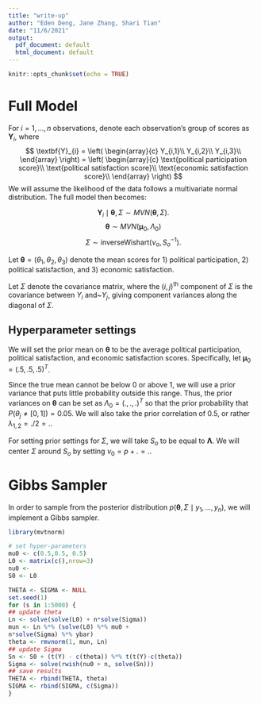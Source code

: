```yaml
---
title: "write-up"
author: "Eden Deng, Jane Zhang, Shari Tian"
date: "11/6/2021"
output:
  pdf_document: default
  html_document: default
---
```


```r
knitr::opts_chunk$set(echo = TRUE)
```


# Full Model

For $i=1,\ldots,n$ observations, denote each observation's group of scores as $\textbf{Y}_i$, where
$$
\textbf{Y}_{i} = \left( \begin{array}{c}
Y_{i,1}\\
Y_{i,2}\\
Y_{i,3}\\
\end{array} \right) 
= \left( \begin{array}{c}
\text{political participation score}\\
\text{political satisfaction score}\\
\text{economic satisfaction score}\\
\end{array} \right)
$$
We will assume the likelihood of the data follows a multivariate normal distribution. The full model then becomes:

$$\textbf{Y}_i \mid \boldsymbol{\theta}, \Sigma \sim MVN(\boldsymbol{\theta}, \Sigma).$$ 
$$\boldsymbol{\theta} \sim MVN(\boldsymbol{\mu}_0, \Lambda_0)$$
$$ \Sigma \sim \text{inverseWishart}(\nu_o, S_o^{-1}).$$

Let $\boldsymbol{\theta} = ({\theta}_1, \theta_2, \theta_3)$ denote the mean scores for 1) political participation, 2) political satisfaction, and 3) economic satisfaction.

Let $\Sigma$ denote the covariance matrix, where the $(i,j)^{\text{th}}$
component of $\Sigma$ is the covariance between $Y_i$ and~$Y_j$, giving component variances along the diagonal of $\Sigma$.


## Hyperparameter settings

We will set the prior mean on $\boldsymbol{\theta}$ to be the average political participation, political satisfaction, and economic satisfaction scores. Specifically, let $\boldsymbol{\mu}_0 = (.5,.5,.5)^T$.

Since the true mean cannot be below 0 or above 1, we will use a prior variance that puts little probability outside this range. Thus, the prior variances on $\boldsymbol{\theta}$ can be set as $\Lambda_0 = (.,.,.)^T$ so that the prior probability that $P(\theta_j \neq [0,1]) = 0.05.$ We will also take the prior correlation of 0.5, or rather $\lambda_{1,2} = ./2 = .$.

For setting prior settings for $\Sigma$, we will take $S_o$ to be equal to $\boldsymbol{\Lambda}$. We will center $\Sigma$ around $S_o$ by setting 
$\nu_0 = p + . = .$. 

# Gibbs Sampler

In order to sample from the posterior distribution $p(\boldsymbol{\theta}, \Sigma \mid y_1, \ldots, y_n)$, we will implement a Gibbs sampler.

```r
library(mvtnorm)
```


```r
# set hyper-parameters
mu0 <- c(0.5,0.5, 0.5)
L0 <- matrix(c(),nrow=3)
nu0 <- 
S0 <- L0
```


```r
THETA <- SIGMA <- NULL
set.seed(1)
for (s in 1:5000) {
## update theta
Ln <- solve(solve(L0) + n*solve(Sigma))
mun <- Ln %*% (solve(L0) %*% mu0 +
n*solve(Sigma) %*% ybar)
theta <- rmvnorm(1, mun, Ln)
## update Sigma
Sn <- S0 + (t(Y) - c(theta)) %*% t(t(Y)-c(theta))
Sigma <- solve(rwish(nu0 + n, solve(Sn)))
## save results
THETA <- rbind(THETA, theta)
SIGMA <- rbind(SIGMA, c(Sigma))
}
```


